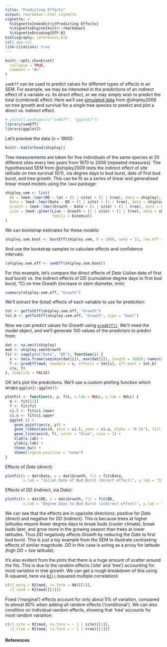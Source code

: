 ```yaml
---
title: "Predicting Effects"
output: rmarkdown::html_vignette
vignette: >
  %\VignetteIndexEntry{Predicting Effects}
  %\VignetteEngine{knitr::rmarkdown}
  %\VignetteEncoding{UTF-8}
bibliography: references.bib
csl: apa.csl
link-citations: true
---
```


```r
knitr::opts_chunk$set(
  collapse = TRUE,
  comment = "#>"
)
```

`semEff` can be used to predict values for different types of effects in an SEM. For example, we may be interested in the predictions of an indirect effect of a variable vs. its direct effect, or we may simply wish to predict the total (combined) effect. Here we'll use [simulated data](https://murphymv.github.io/semEff/reference/shipley.html) from @shipley2009 on tree growth and survival for a single tree species to predict and plot a direct vs. indirect effect.

```r
# install.packages(c("semEff", "ggplot2"))
library(semEff)
library(ggplot2)
```

Let's preview the data (n = 1900):

```r
knitr::kable(head(shipley))
```

Tree measurements are taken for five individuals of the same species at 20 different sites every two years from 1970 to 2006 (repeated measures). The hypothesised SEM from @shipley2009 tests the indirect effect of site latitude on tree survival (0/1), via degree days to bud burst, date of first bud burst, and tree growth. This can be fit as a series of linear and generalised linear mixed models using the `lme4` package:

```r
shipley.sem <- list(
  DD = lme4::lmer(DD ~ lat + (1 | site) + (1 | tree), data = shipley),
  Date = lme4::lmer(Date ~ DD + (1 | site) + (1 | tree), data = shipley),
  Growth = lme4::lmer(Growth ~ Date + (1 | site) + (1 | tree), data = shipley),
  Live = lme4::glmer(Live ~ Growth + (1 | site) + (1 | tree), data = shipley, 
                     family = binomial)
)
```

We can bootstrap estimates for these models:

```r
shipley.sem.boot <- bootEff(shipley.sem, R = 1000, seed = 13, ran.eff = "site")
```

And use the bootstrap samples to calculate effects and confidence intervals:

```r
(shipley.sem.eff <- semEff(shipley.sem.boot))
```

For this example, let's compare the direct effects of *Date* (Julian date of first bud burst) vs. the indirect effects of *DD* (cumulative degree days to first bud burst, °C) on tree *Growth* (increase in stem diameter, mm):

```r
summary(shipley.sem.eff, "Growth")
```

We'll extract the (total) effects of each variable to use for prediction:

```r
tot <- getTotEff(shipley.sem.eff, "Growth")
tot.b <- getTotEff(shipley.sem.eff, "Growth", type = "boot")
```

Now we can predict values for *Growth* using [`predEff()`](https://murphymv.github.io/semEff/reference/predEff.html). We'll need the model object, and we'll generate 100 values of the predictors to predict from:

```r
dat <- na.omit(shipley)
mod <- shipley.sem$Growth
fit <- sapply(c("Date", "DD"), function(i) {
  x <- data.frame(seq(min(dat[i]), max(dat[i]), length = 100)); names(x) <- i
  f <- predEff(mod, newdata = x, effects = tot[i], eff.boot = tot.b)
  c(x, f)
}, simplify = FALSE)
```

OK let's plot the predictions. We'll use a custom plotting function which wraps `ggplot2::ggplot()`:

```r
plotFit <- function(x, y, fit, x.lab = NULL, y.lab = NULL) {
  d <- fit[[1]]
  f <- fit$fit
  ci.l <- fit$ci.lower
  ci.u <- fit$ci.upper
  ggplot () + 
    geom_point(aes(x, y)) +
    geom_ribbon(aes(d, ymin = ci.l, ymax = ci.u, alpha = "0.15"), fill = "blue") +
    geom_line(aes(d, f), color = "blue", size = 1) +
    xlab(x.lab) + 
    ylab(y.lab) +
    theme_bw() + 
    theme(legend.position = "none")
}
```

Effects of *Date* (direct):

```r
plotFit(x = dat$Date, y = dat$Growth, fit = fit$Date, 
        x.lab = "Julian Date of Bud Burst (direct effect)", y.lab = "Stem Growth (mm)")
```

Effects of *DD* (indirect, via *Date*):

```r
plotFit(x = dat$DD, y = dat$Growth, fit = fit$DD, 
        x.lab = "Degree Days to Bud Burst (indirect effect)", y.lab = "Stem Growth (mm)")
```

We can see that the effects are in opposite directions: positive for *Date* (direct) and negative for *DD* (indirect). This is because trees at higher latitudes require fewer degree days to break buds (cooler climate), break buds later, and grow more in the growing season than trees at lower latitudes. Thus *DD* negatively affects *Growth* by reducing the *Date* to first bud burst. This is just a toy example from the SEM to illustrate contrasting effects of similar magnitude. *DD* in this case is acting as a proxy for latitude (high *DD* = low latitude).

It's also evident from the plots that there is a huge amount of scatter around the fits. This is due to the random effects ('site' and 'tree') accounting for most variation in tree growth. We can get a rough breakdown of this using R-squared, here via [`R2()`](https://murphymv.github.io/semEff/reference/R2.html) (squared multiple correlation):

```r
c(r2_marg = R2(mod, re.form = NA)[[1]],
  r2_cond = R2(mod)[[1]])

```

Fixed ('marginal') effects account for only about 5% of variation, compared to almost 80% when adding all random effects ('conditional'). We can also condition on individual random effects, showing that 'tree' accounts for most random variation:

```r
c(r2_site = R2(mod, re.form = ~ 1 | site)[[1]],
  r2_tree = R2(mod, re.form = ~ 1 | tree)[[1]])
```

#### References

